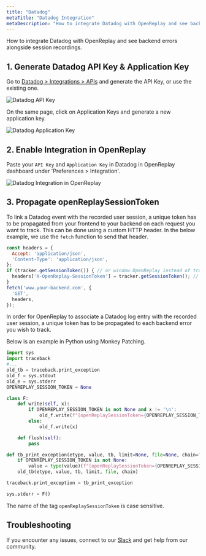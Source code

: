 ```yaml
---
title: "Datadog"
metaTitle: "Datadog Integration"
metaDescription: "How to integrate Datadog with OpenReplay and see backend errors alongside session replays."
---
```


How to integrate Datadog with OpenReplay and see backend errors alongside session recordings.

## 1. Generate Datadog API Key & Application Key

Go to [Datadog > Integrations > APIs](https://app.datadoghq.com/account/settings#api) and generate the API Key, or use the existing one.

![Datadog API Key](/static/datadog-1.png#center)

On the same page, click on Application Keys and generate a new application key.

![Datadog Application Key](/static/datadog-2.png#center)

## 2. Enable Integration in OpenReplay

Paste your `API Key` and `Application Key` in Datadog in OpenReplay dashboard under 'Preferences > Integration'.

![Datadog Integration in OpenReplay](/static/datadog-3.png#center)

## 3. Propagate openReplaySessionToken

To link a Datadog event with the recorded user session, a unique token has to be propagated from your frontend to your backend on each request you want to track. This can be done using a custom HTTP header. In the below example, we use the `fetch` function to send that header.

```javascript
const headers = {
  Accept: 'application/json',
  'Content-Type': 'application/json',
};
if (tracker.getSessionToken()) { // or window.OpenReplay instead of tracker if you're using the snippet
  headers['X-OpenReplay-SessionToken'] = tracker.getSessionToken(); // Inject openReplaySessionToken
}
fetch('www.your-backend.com', {
  'GET',
  headers,
});
```

In order for OpenReplay to associate a Datadog log entry with the recorded user session, a unique token has to be propagated to each backend error you wish to track.

Below is an example in Python using Monkey Patching.

```python
import sys
import traceback
#...
old_tb = traceback.print_exception
old_f = sys.stdout
old_e = sys.stderr
OPENREPLAY_SESSION_TOKEN = None

class F:
    def write(self, x):
        if OPENREPLAY_SESSION_TOKEN is not None and x != '\n':
            old_f.write(f"[openReplaySessionToken={OPENREPLAY_SESSION_TOKEN}] {x}")
        else:
            old_f.write(x)

    def flush(self):
        pass

def tb_print_exception(etype, value, tb, limit=None, file=None, chain=True):
    if OPENREPLAY_SESSION_TOKEN is not None:
        value = type(value)(f"[openReplaySessionToken={OPENREPLAY_SESSION_TOKEN}] " + str(value))
    old_tb(etype, value, tb, limit, file, chain)

traceback.print_exception = tb_print_exception

sys.stderr = F()
```

The name of the tag `openReplaySessionToken` is case sensitive.

## Troubleshooting

If you encounter any issues, connect to our [Slack](https://slack.openreplay.com) and get help from our community.
